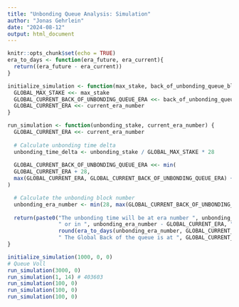 ```yaml
---
title: "Unbonding Queue Analysis: Simulation"
author: "Jonas Gehrlein"
date: "2024-08-12"
output: html_document
---
```


```r
knitr::opts_chunk$set(echo = TRUE)
era_to_days <- function(era_future, era_current){
  return((era_future - era_current))
}
```

```r
initialize_simulation <- function(max_stake, back_of_unbonding_queue_block, current_era_number){
  GLOBAL_MAX_STAKE <<- max_stake
  GLOBAL_CURRENT_BACK_OF_UNBONDING_QUEUE_ERA <<- back_of_unbonding_queue_block
  GLOBAL_CURRENT_ERA <<- current_era_number
}

run_simulation <- function(unbonding_stake, current_era_number) {
  GLOBAL_CURRENT_ERA <<- current_era_number
  
  # Calculate unbonding time delta
  unbonding_time_delta <- unbonding_stake / GLOBAL_MAX_STAKE * 28
  
  GLOBAL_CURRENT_BACK_OF_UNBONDING_QUEUE_ERA <<- min(
  GLOBAL_CURRENT_ERA + 28, 
  max(GLOBAL_CURRENT_ERA, GLOBAL_CURRENT_BACK_OF_UNBONDING_QUEUE_ERA) + round(max(unbonding_time_delta, 1),0)
)

  # Calculate the unbonding block number
  unbonding_era_number <- min(28, max(GLOBAL_CURRENT_BACK_OF_UNBONDING_QUEUE_ERA - GLOBAL_CURRENT_ERA, 2)) + GLOBAL_CURRENT_ERA
  
  return(paste0("The unbonding time will be at era number ", unbonding_era_number, 
                " or in ", unbonding_era_number - GLOBAL_CURRENT_ERA, " eras (",  
                round(era_to_days(unbonding_era_number, GLOBAL_CURRENT_ERA), digits = 1), " days).",
                " The Global Back of the queue is at ", GLOBAL_CURRENT_BACK_OF_UNBONDING_QUEUE_ERA))
}
```



```r
initialize_simulation(1000, 0, 0)
# Queue Voll
run_simulation(3000, 0)
run_simulation(1, 14) # 403603
run_simulation(100, 0)
run_simulation(100, 0)
run_simulation(100, 0)
```

